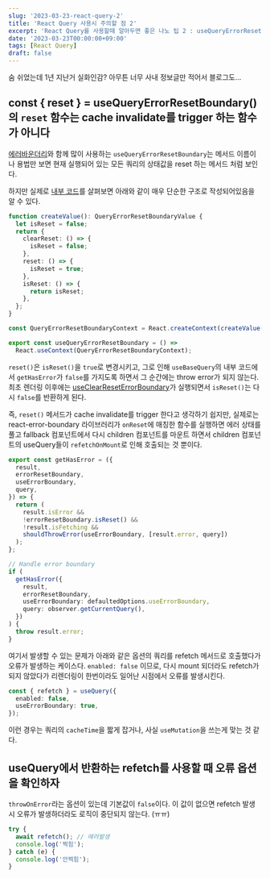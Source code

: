 ```yaml
---
slug: '2023-03-23-react-query-2'
title: 'React Query 사용시 주의할 점 2'
excerpt: 'React Query를 사용할때 알아두면 좋은 나노 팁 2 : useQueryErrorResetBoundary 의 원리와 refetch의 throwOnError 옵션'
date: '2023-03-23T00:00:00+09:00'
tags: [React Query]
draft: false
---
```


숨 쉬었는데 1년 지난거 실화인감?
아무튼 너무 사내 정보글만 적어서 블로그도...

## const { reset } = useQueryErrorResetBoundary()의 `reset` 함수는 cache invalidate를 trigger 하는 함수가 아니다

[에러바운더리](https://tanstack.com/query/v4/docs/react/reference/useQueryErrorResetBoundary)와 함께 많이 사용하는 `useQueryErrorResetBoundary`는 메서드 이름이나 용법만 보면 현재 실행되어 있는 모든 쿼리의 상태값을 reset 하는 메서드 처럼 보인다.

하지만 실제로 [내부 코드](https://github.com/TanStack/query/blob/v4.28.0/packages/react-query/src/QueryErrorResetBoundary.tsx)를 살펴보면 아래와 같이 매우 단순한 구조로 작성되어있음을 알 수 있다.

```ts
function createValue(): QueryErrorResetBoundaryValue {
  let isReset = false;
  return {
    clearReset: () => {
      isReset = false;
    },
    reset: () => {
      isReset = true;
    },
    isReset: () => {
      return isReset;
    },
  };
}

const QueryErrorResetBoundaryContext = React.createContext(createValue());

export const useQueryErrorResetBoundary = () =>
  React.useContext(QueryErrorResetBoundaryContext);
```

`reset()`은 `isReset()`을 `true`로 변경시키고, 그로 인해 `useBaseQuery`의 내부 코드에서 `getHasError`가 `false`를 가지도록 하면서 그 순간에는 throw error가 되지 않는다. 최초 렌더링 이후에는 [useClearResetErrorBoundary](https://github.com/TanStack/query/blob/aa2f94420f17d6ea4d47241e31a0322fe265ee27/packages/react-query/src/errorBoundaryUtils.ts#L36)가 실행되면서 `isReset()`는 다시 `false`를 반환하게 된다.

즉, `reset()` 메서드가 cache invalidate를 trigger 한다고 생각하기 쉽지만, 실제로는 react-error-boundary 라이브러리가 `onReset`에 매칭한 함수를 실행하면 에러 상태를 풀고 fallback 컴포넌트에서 다시 children 컴포넌트를 마운트 하면서 children 컴포넌트의 useQuery들이 `refetchOnMount`로 인해 호출되는 것 뿐이다.

```ts
export const getHasError = ({
  result,
  errorResetBoundary,
  useErrorBoundary,
  query,
}) => {
  return (
    result.isError &&
    !errorResetBoundary.isReset() &&
    !result.isFetching &&
    shouldThrowError(useErrorBoundary, [result.error, query])
  );
};

// Handle error boundary
if (
  getHasError({
    result,
    errorResetBoundary,
    useErrorBoundary: defaultedOptions.useErrorBoundary,
    query: observer.getCurrentQuery(),
  })
) {
  throw result.error;
}
```

여기서 발생할 수 있는 문제가 아래와 같은 옵션의 쿼리를 refetch 메서드로 호출했다가 오류가 발생하는 케이스다.
`enabled: false` 이므로, 다시 mount 되더라도 refetch가 되지 않았다가 리렌더링이 한번이라도 일어난 시점에서 오류를 발생시킨다.

```ts
const { refetch } = useQuery({
  enabled: false,
  useErrorBoundary: true,
});
```

이런 경우는 쿼리의 `cacheTime`을 짧게 잡거나, 사실 `useMutation`을 쓰는게 맞는 것 같다.

## useQuery에서 반환하는 refetch를 사용할 때 오류 옵션을 확인하자

`throwOnError`라는 옵션이 있는데 기본값이 `false`이다.
이 값이 없으면 refetch 발생시 오류가 발생하더라도 로직이 중단되지 않는다. (ㅠㅠ)

```ts
try {
  await refetch(); // 에러발생
  console.log('찍힘');
} catch (e) {
  console.log('안찍힘');
}
```

